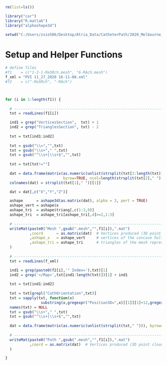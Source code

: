 
```r
rm(list=ls())

library("car")
library("R.matlab")
library("alphashape3d")

setwd("C:/Users/zxio506/Desktop/Atria_Data/CatheterPath/2020_Melbourne_PointCloud/Export_PVI-12_06_2020-14-36-55")
```

# Setup and Helper Functions
```r
# define files
#f1    = c("1-2-1-ReSRch.mesh", "6-RAch.mesh")
f_xml = "PVI 11_27_2020 16-11-08.xml"
#f2    = c("-ReSRch", "-RAch")



for (i in 1:length(f1)) {
  
  # ----------------------------------------------------------------------------------------------------- CT
  txt = readLines(f1[i])

  ind1 = grep("VerticesSection",  txt) + 1
  ind2 = grep("TrianglesSection", txt) - 2
  
  txt = txt[ind1:ind2]
  
  txt = gsub("\\=","",txt)
  txt = gsub("\\s+"," ",txt)
  txt = gsub("^\\s+|\\s+$","",txt)
  
  txt = txt[txt!=""]
  
  dat = data.frame(matrix(as.numeric(unlist(strsplit(txt[2:length(txt)]," "))),
                          byrow=TRUE, ncol=length(strsplit(txt[2]," ")[[1]])))
  colnames(dat) = strsplit(txt[1]," ")[[1]]

  dat = dat[,c("X","Y","Z")]

  ashape      = ashape3d(as.matrix(dat), alpha = 3, pert = TRUE)
  ashape_vert = ashape$x
  ashape_tri  = ashape$triang[,c(1:3,9)]
  ashape_tri  = ashape_tri[ashape_tri[,4]>=2,1:3]
  
  # ------------------------------------------------------------------------------------------------- OUTPUT
  writeMat(paste0("Mesh ",gsub(".mesh","",f1[i]),".mat")
           ,coord      = as.matrix(dat)  # Vertices produced (3D point cloud mesh) by CARTO Software
           ,ashape_x   = ashape_vert     # vertices of the concave hull computed
           ,ashape_tri = ashape_tri      # triangles of the mesh representing the concave hull
  )
  
  # --------------------------------------------------------------------------------------------------- PATH
  txt = readLines(f_xml)

  ind1 = grep(paste0(f2[i],'" Index='),txt)[1]
  ind2 = grep('</Map>',txt[ind1:length(txt)])[1] + ind1
  
  txt = txt[ind1:ind2]
  
  txt = txt[grepl("CathOrientation",txt)]
  txt = sapply(txt, function(x)
                substring(x,gregexpr("Position3D=",x)[[1]][1]+12,gregexpr("CathOrientation=",x)[[1]][1]-3))
  names(txt) = NULL
  txt = gsub("\\s+"," ",txt)
  txt = gsub("^\\s+|\\s+$","",txt)
  
  dat = data.frame(matrix(as.numeric(unlist(strsplit(txt," "))), byrow=TRUE, ncol=3))
    
  # ------------------------------------------------------------------------------------------------- OUTPUT
  writeMat(paste0("Path ",gsub(".mesh","",f1[i]),".mat")
           ,coord = as.matrix(dat)  # Vertices produced (3D point cloud mesh) by CARTO Software
  )

}
```
